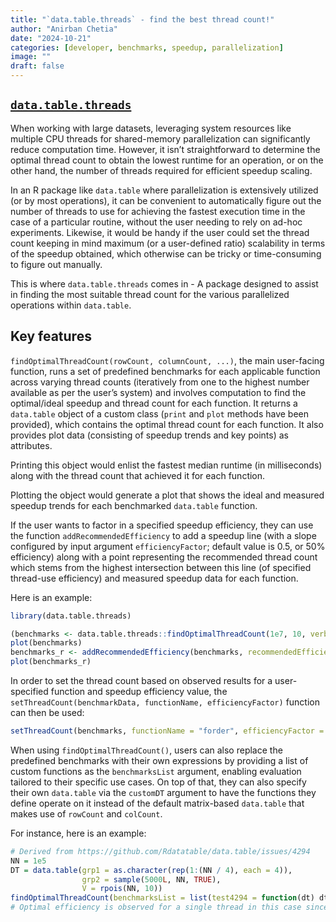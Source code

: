 ```yaml
---
title: "`data.table.threads` - find the best thread count!"
author: "Anirban Chetia"
date: "2024-10-21"
categories: [developer, benchmarks, speedup, parallelization]
image: ""
draft: false
---
```


## [`data.table.threads`](https://github.com/Anirban166/data.table.threads)

When working with large datasets, leveraging system resources like multiple CPU threads for shared-memory parallelization can significantly reduce computation time. However, it isn’t straightforward to determine the optimal thread count to obtain the lowest runtime for an operation, or on the other hand, the number of threads required for efficient speedup scaling.

In an R package like `data.table` where parallelization is extensively utilized (or by most operations), it can be convenient to automatically figure out the number of threads to use for achieving the fastest execution time in the case of a particular routine, without the user needing to rely on ad-hoc experiments. Likewise, it would be handy if the user could set the thread count keeping in mind maximum (or a user-defined ratio) scalability in terms of the speedup obtained, which otherwise can be tricky or time-consuming to figure out manually.

This is where `data.table.threads` comes in - A package designed to assist in finding the most suitable thread count for the various parallelized operations within `data.table`.

## Key features

`findOptimalThreadCount(rowCount, columnCount, ...)`, the main user-facing function, runs a set of predefined benchmarks for each applicable function across varying thread counts (iteratively from one to the highest number available as per the user's system) and involves computation to find the optimal/ideal speedup and thread count for each function. It returns a `data.table` object of a custom class (`print` and `plot` methods have been provided), which contains the optimal thread count for each function. It also provides plot data (consisting of speedup trends and key points) as attributes.

Printing this object would enlist the fastest median runtime (in milliseconds) along with the thread count that achieved it for each function.

Plotting the object would generate a plot that shows the ideal and measured speedup trends for each benchmarked `data.table` function.

If the user wants to factor in a specified speedup efficiency, they can use the function `addRecommendedEfficiency` to add a speedup line (with a slope configured by input argument `efficiencyFactor`; default value is 0.5, or 50% efficiency) along with a point representing the recommended thread count which stems from the highest intersection between this line (of specified thread-use efficiency) and measured speedup data for each function.

Here is an example:
```r
library(data.table.threads)

(benchmarks <- data.table.threads::findOptimalThreadCount(1e7, 10, verbose = FALSE))
plot(benchmarks)
benchmarks_r <- addRecommendedEfficiency(benchmarks, recommendedEfficiency = 0.6)
plot(benchmarks_r)
```

In order to set the thread count based on observed results for a user-specified function and speedup efficiency value, the `setThreadCount(benchmarkData, functionName, efficiencyFactor)` function can then be used:
```r
setThreadCount(benchmarks, functionName = "forder", efficiencyFactor = 1)
```

When using `findOptimalThreadCount()`, users can also replace the predefined benchmarks with their own expressions by providing a list of custom functions as the `benchmarksList` argument, enabling evaluation tailored to their specific use cases. On top of that, they can also specify their own `data.table` via the `customDT` argument to have the functions they define operate on it instead of the default matrix-based `data.table` that makes use of `rowCount` and `colCount`.

For instance, here is an example:
```r
# Derived from https://github.com/Rdatatable/data.table/issues/4294
NN = 1e5
DT = data.table(grp1 = as.character(rep(1:(NN / 4), each = 4)),
                grp2 = sample(5000L, NN, TRUE),
                V = rpois(NN, 10))
findOptimalThreadCount(benchmarksList = list(test4294 = function(dt) dt[, log(sum(V)), by = grp1]), customDT = DT)
# Optimal efficiency is observed for a single thread in this case since the code includes creation of many small groups where the computation for each of them is relatively lightweight to see improvement in performance outweighing the overhead from multi-threading.
```
